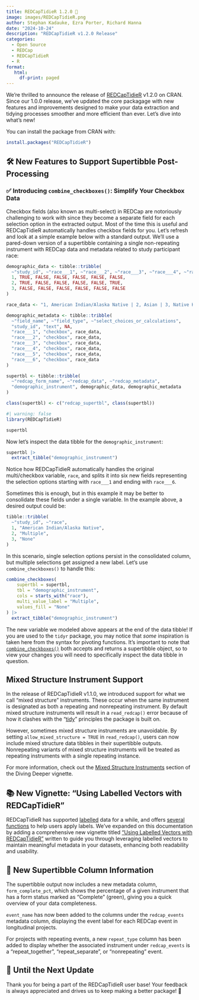 ```yaml
---
title: REDCapTidieR 1.2.0 🎉
image: images/REDCapTidieR.png
author: Stephan Kadauke, Ezra Porter, Richard Hanna
date: "2024-10-24"
description: "REDCapTidieR v1.2.0 Release"
categories:
  - Open Source
  - REDCap
  - REDCapTidieR
  - R
format: 
   html:
     df-print: paged
---
```


We’re thrilled to announce the release of [REDCapTidieR](https://chop-cgtinformatics.github.io/REDCapTidieR/) v1.2.0 on CRAN. Since our 1.0.0 release, we've updated the core packagage with new features and improvements designed to make your data extraction and tidying processes smoother and more efficient than ever. Let’s dive into what’s new!

You can install the package from CRAN with:

```r
install.packages("REDCapTidieR")
```


## 🛠️ New Features to Support Supertibble Post-Processing

### ✅ Introducing `combine_checkboxes()`: Simplify Your Checkbox Data

Checkbox fields (also known as multi-select) in REDCap are notoriously challenging to work with since they become a separate field for each selection option in the extracted output. Most of the time this is useful and REDCapTidieR automatically handles checkbox fields for you. Let's refresh and look at a simple example below with a standard output. We'll use a pared-down version of a supertibble containing a single non-repeating instrument with REDCap data and metadata related to study participant race:

```r
demographic_data <- tibble::tribble(
  ~"study_id", ~"race___1", ~"race___2", ~"race___3", ~"race___4", ~"race___5", ~"race___6",
  1, TRUE, FALSE, FALSE, FALSE, FALSE, FALSE,
  2, TRUE, FALSE, FALSE, FALSE, FALSE, TRUE,
  3, FALSE, FALSE, FALSE, FALSE, FALSE, FALSE
)

race_data <- "1, American Indian/Alaska Native | 2, Asian | 3, Native Hawaiian or Other Pacific Islander | 4, Black or African American | 5, White | 6, Other"

demographic_metadata <- tibble::tribble(
  ~"field_name", ~"field_type", ~"select_choices_or_calculations",
  "study_id", "text", NA,
  "race___1", "checkbox", race_data,
  "race___2", "checkbox", race_data,
  "race___3", "checkbox", race_data,
  "race___4", "checkbox", race_data,
  "race___5", "checkbox", race_data,
  "race___6", "checkbox", race_data
)

supertbl <- tibble::tribble(
  ~"redcap_form_name", ~"redcap_data", ~"redcap_metadata",
  "demographic_instrument", demographic_data, demographic_metadata
)

class(supertbl) <- c("redcap_supertbl", class(supertbl))
```


```r
#| warning: false
library(REDCapTidieR)

supertbl
```

Now let's inspect the data tibble for the `demographic_instrument`:

```r
supertbl |> 
  extract_tibble("demographic_instrument")
```

Notice how REDCapTidieR automatically handles the original multi/checkbox variable, `race`, and splits it into six new fields representing the selection options starting with `race___1` and ending with `race___6`. 

Sometimes this is enough, but in this example it may be better to consolidate these fields under a single variable. In the example above, a desired output could be:

```r
tibble::tribble(
  ~"study_id", ~"race",
  1, "American Indian/Alaska Native",
  2, "Multiple",
  3, "None"
)
```

In this scenario, single selection options persist in the consolidated column, but multiple selections get assigned a new label. Let's use `combine_checkboxes()` to handle this:

```r
combine_checkboxes(
    supertbl = supertbl,
    tbl = "demographic_instrument",
    cols = starts_with("race"),
    multi_value_label = "Multiple",
    values_fill = "None"
) |> 
  extract_tibble("demographic_instrument")
```

The new variable we modeled above appears at the end of the data tibble! If you are used to the `tidyr` package, you may notice that _some_ inspiration is taken here from the syntax for pivoting functions. It's important to note that [`combine_checkboxes()`](https://chop-cgtinformatics.github.io/REDCapTidieR/reference/combine_checkboxes.html) both accepts and returns a supertibble object, so to view your changes you will need to specifically inspect the data tibble in question.

## Mixed Structure Instrument Support

In the release of REDCapTidieR v1.1.0, we introduced support for what we call "mixed structure" instruments. These occur when the same instrument is designated as both a repeating and nonrepeating instrument. By default mixed structure instruments will result in a `read_redcap()` error because of how it clashes with the "[tidy](https://chop-cgtinformatics.github.io/REDCapTidieR/articles/glossary.html#tidy)" principles the package is built on.

However, sometimes mixed structure instruments are unavoidable. By setting `allow_mixed_structure = TRUE` in `read_redcap()`, users can now include mixed structure data tibbles in their supertibble outputs. Nonrepeating variants of mixed structure instruments will be treated as repeating instruments with a single repeating instance.

For more information, check out the [Mixed Structure Instruments](https://chop-cgtinformatics.github.io/REDCapTidieR/articles/diving_deeper.html#mixed-structure-instruments) section of the Diving Deeper vignette.

## 📚 New Vignette: "Using Labelled Vectors with REDCapTidieR"

REDCapTidieR has supported [labelled](https://chop-cgtinformatics.github.io/REDCapTidieR/articles/glossary.html#labelled) data for a while, and offers [several functions](https://chop-cgtinformatics.github.io/REDCapTidieR/reference/index.html#apply-variable-labels) to help users apply labels. We've expanded on this documentation by adding a comprehensive new vignette titled ["Using Labelled Vectors with REDCapTidieR"](https://chop-cgtinformatics.github.io/REDCapTidieR/articles/labelled.html) written to guide you through leveraging labelled vectors to maintain meaningful metadata in your datasets, enhancing both readability and usability.

## 🔎 New Supertibble Column Information

The supertibble output now includes a new metadata column, `form_complete_pct`, which shows the percentage of a given instrument that has a form status marked as "Complete" (green), giving you a quick overview of your data completeness.

`event_name` has now been added to the columns under the `redcap_events` metadata column, displaying the event label for each REDCap event in longitudinal projects.

For projects with repeating events, a new `repeat_type` column has been added to display whether the associated instrument under `redcap_events` is a "repeat_together", "repeat_separate", or "nonrepeating" event.

## 👋 Until the Next Update

Thank you for being a part of the REDCapTidieR user base! Your feedback is always appreciated and drives us to keep making a better package! 🎉
